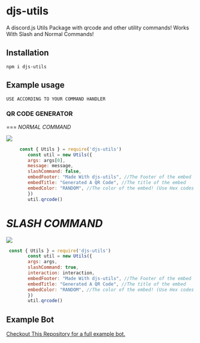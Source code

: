 # djs-utils

A discord.js Utils Package with qrcode and other utility commands! Works With Slash and Normal Commands!

## Installation

```npm i djs-utils```

## Example usage

```
USE ACCORDING TO YOUR COMMAND HANDLER
```

### QR CODE GENERATOR
=== 
*NORMAL COMMAND*

![](https://cdn.discordapp.com/attachments/834390098304565323/872480765248696360/unknown.png)
```js
     const { Utils } = require('djs-utils')
        const util = new Utils({
        args: args[0],
        message: message,
        slashCommand: false,
        embedFooter: "Made With djs-utils", //The Footer of the embed
        embedTitle: "Generated A QR Code", //The title of the embed
        embedColor: "RANDOM", //The color of the embed! (Use Hex codes or use the color name)
        })
        util.qrcode()
```
*SLASH COMMAND*
=== 

![](https://cdn.discordapp.com/attachments/834390098304565323/872480858110578789/unknown.png)
```js
 const { Utils } = require('djs-utils')
        const util = new Utils({
        args: args,
        slashCommand: true,
        interaction: interaction,
        embedFooter: "Made With djs-utils", //The Footer of the embed
        embedTitle: "Generated A QR Code", //The title of the embed
        embedColor: "RANDOM", //The color of the embed! (Use Hex codes or use the color name)
        })
        util.qrcode()
```


## Example Bot

[Checkout This Repository for a full example bot.](https://github.com/GizmolabAI/DiscordBot-GL/)

